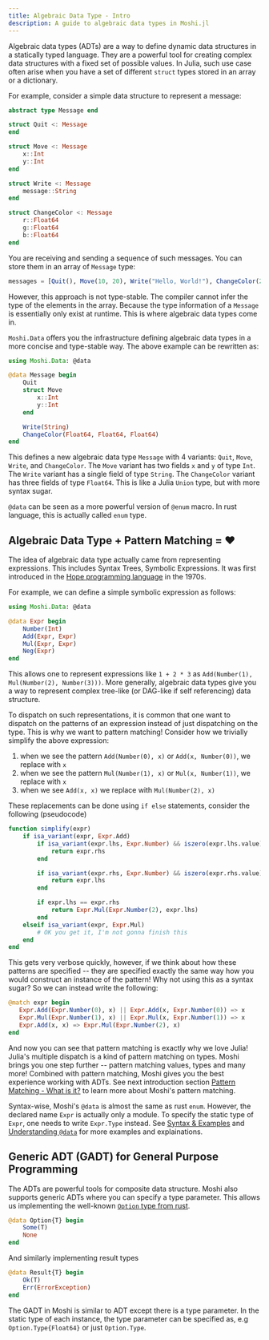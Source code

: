 ```yaml
---
title: Algebraic Data Type - Intro
description: A guide to algebraic data types in Moshi.jl
---
```



Algebraic data types (ADTs) are a way to define dynamic data structures in a statically typed language. They are a powerful tool for creating complex data structures with a fixed set of possible values. In Julia, such use case often arise when you have a set of different `struct` types stored in an array or a dictionary.

For example, consider a simple data structure to represent a message:

```julia
abstract type Message end

struct Quit <: Message
end

struct Move <: Message
    x::Int
    y::Int
end

struct Write <: Message
    message::String
end

struct ChangeColor <: Message
    r::Float64
    g::Float64
    b::Float64
end
```

You are receiving and sending a sequence of such messages. You can store them in an array of `Message` type:

```julia
messages = [Quit(), Move(10, 20), Write("Hello, World!"), ChangeColor(255, 0, 0)]
```

However, this approach is not type-stable. The compiler cannot infer the type of the elements in the array. Because the type information of a `Message` is essentially only exist at runtime. This is where algebraic data types come in.

`Moshi.Data` offers you the infrastructure defining algebraic data types in a more concise and type-stable way. The above example can be rewritten as:

```julia
using Moshi.Data: @data

@data Message begin
    Quit
    struct Move
        x::Int
        y::Int
    end

    Write(String)
    ChangeColor(Float64, Float64, Float64)
end
```

This defines a new algebraic data type `Message` with 4 variants: `Quit`, `Move`, `Write`, and `ChangeColor`. The `Move` variant has two fields `x` and `y` of type `Int`. The `Write` variant has a single field of type `String`. The `ChangeColor` variant has three fields of type `Float64`. This is like a Julia `Union` type, but with more syntax sugar.

<Aside type="note">

`@data` can be seen as a more powerful version of `@enum` macro. In rust language, this is actually
called `enum` type.

</Aside>

## Algebraic Data Type + Pattern Matching = ❤️

The idea of algebraic data type actually came from representing expressions. This includes Syntax Trees,
Symbolic Expressions. It was first introduced in the
[Hope programming language](https://en.wikipedia.org/wiki/Hope_(programming_language)) in the 1970s. 

For example, we can define a simple symbolic expression as follows:

```julia
using Moshi.Data: @data

@data Expr begin
    Number(Int)
    Add(Expr, Expr)
    Mul(Expr, Expr)
    Neg(Expr)
end
```

This allows one to represent expressions like `1 + 2 * 3` as `Add(Number(1), Mul(Number(2), Number(3)))`.
More generally, algebraic data types give you a way to represent complex tree-like (or DAG-like if self referencing)
data structure.

To dispatch on such representations, it is common that one want to dispatch on the patterns of an expression
instead of just dispatching on the type. This is why we want to pattern matching! Consider how we trivially
simplify the above expression:

1. when we see the pattern `Add(Number(0), x)` or `Add(x, Number(0))`, we replace with `x`
2. when we see the pattern `Mul(Number(1), x)` or `Mul(x, Number(1))`, we replace with `x`
3. when we see `Add(x, x)` we replace with `Mul(Number(2), x)`

These replacements can be done using `if else` statements, consider the following (pseudocode)

```julia
function simplify(expr)
    if isa_variant(expr, Expr.Add)
        if isa_variant(expr.lhs, Expr.Number) && iszero(expr.lhs.value)
            return expr.rhs
        end

        if isa_variant(expr.rhs, Expr.Number) && iszero(expr.rhs.value)
            return expr.lhs
        end

        if expr.lhs == expr.rhs
            return Expr.Mul(Expr.Number(2), expr.lhs)
        end
    elseif isa_variant(expr, Expr.Mul)
        # OK you get it, I'm not gonna finish this
    end
end
```

This gets very verbose quickly, however, if we think about how these patterns are specified -- they
are specified exactly the same way how you would construct an instance of the pattern! Why not using
this as a syntax sugar? So we can instead write the following:

```julia
@match expr begin
   Expr.Add(Expr.Number(0), x) || Expr.Add(x, Expr.Number(0)) => x
   Expr.Mul(Expr.Number(1), x) || Expr.Mul(x, Expr.Number(1)) => x
   Expr.Add(x, x) => Expr.Mul(Expr.Number(2), x)
end
```

And now you can see that pattern matching is exactly why we love Julia! Julia's multiple dispatch
is a kind of pattern matching on types. Moshi brings you one step further -- pattern matching values,
types and many more! Combined with pattern matching, Moshi gives you the best experience working with ADTs.
See next introduction section [Pattern Matching - What is it?](match) to learn more about Moshi's pattern
matching.

<Aside type="tip">

Syntax-wise, Moshi's `@data` is almost the same as rust `enum`. However, the declared name `Expr` is actually
only a module. To specify the static type of `Expr`, one needs to write `Expr.Type` instead.
See [Syntax & Examples](../data/syntax) and [Understanding `@data`](../data/understand) for more examples and
explainations.

</Aside>

## Generic ADT (GADT) for General Purpose Programming

The ADTs are powerful tools for composite data structure. Moshi also supports generic ADTs where you can
specify a type parameter. This allows us implementing the well-known [`Option` type from rust](https://doc.rust-lang.org/std/option/).

```julia
@data Option{T} begin
    Some(T)
    None
end
```

And similarly implementing result types

```julia
@data Result{T} begin
    Ok(T)
    Err(ErrorException)
end
```

The GADT in Moshi is similar to ADT except there is a type parameter. In the static type of each instance,
the type parameter can be specified as, e.g `Option.Type{Float64}` or just `Option.Type`.

